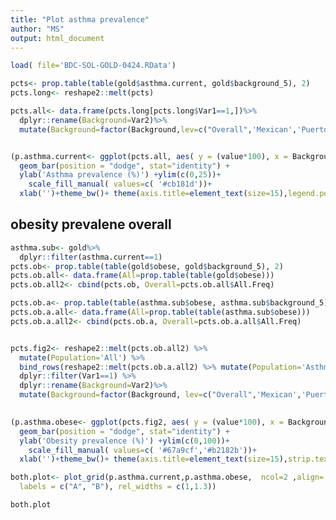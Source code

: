 ```yaml
---
title: "Plot asthma prevalence"
author: "MS"
output: html_document
---
```


```r
load( file='BDC-SOL-GOLD-0424.RData')


```

```r

pcts<- prop.table(table(gold$asthma.current, gold$background_5), 2)
pcts.long<- reshape2::melt(pcts)

pcts.all<- data.frame(pcts.long[pcts.long$Var1==1,])%>%
  dplyr::rename(Background=Var2)%>%
  mutate(Background=factor(Background,lev=c("Overall",'Mexican','Puerto Rican','Cuban','Dominican','Other'), labels=c("Overall",'Mexican','Puerto Rican','Cuban','Dominican','Other')))



```


```r


(p.asthma.current<- ggplot(pcts.all, aes( y = (value*100), x = Background, fill='grey50')) + 
  geom_bar(position = "dodge", stat="identity") +
  ylab('Asthma prevalence (%)') +ylim(c(0,25))+
    scale_fill_manual( values=c( '#cb181d'))+
  xlab('')+theme_bw()+ theme(axis.title=element_text(size=15),legend.position='none', strip.text.x = element_text(size = 15),text = element_text(size = 15)))


```

## obesity prevalene overall


```r

asthma.sub<- gold%>%
  dplyr::filter(asthma.current==1)
pcts.ob<- prop.table(table(gold$obese, gold$background_5), 2)
pcts.ob.all<- data.frame(All=prop.table(table(gold$obese)))
pcts.ob.all2<- cbind(pcts.ob, Overall=pcts.ob.all$All.Freq)

pcts.ob.a<- prop.table(table(asthma.sub$obese, asthma.sub$background_5), 2)
pcts.ob.a.all<- data.frame(All=prop.table(table(asthma.sub$obese)))
pcts.ob.a.all2<- cbind(pcts.ob.a, Overall=pcts.ob.a.all$All.Freq)


pcts.fig2<- reshape2::melt(pcts.ob.all2) %>%
  mutate(Population='All') %>%
  bind_rows(reshape2::melt(pcts.ob.a.all2) %>% mutate(Population='Asthmatics'))%>%
  dplyr::filter(Var1==1) %>%
  dplyr::rename(Background=Var2)%>%
  mutate(Background=factor(Background, lev=c("Overall",'Mexican','Puerto Rican','Cuban','Dominican','Other')))
  
```



```r

(p.asthma.obese<- ggplot(pcts.fig2, aes( y = (value*100), x = Background, fill=Population)) + 
  geom_bar(position = "dodge", stat="identity") +
  ylab('Obesity prevalence (%)') +ylim(c(0,100))+
    scale_fill_manual( values=c( '#67a9cf','#b2182b'))+
  xlab('')+theme_bw()+ theme(axis.title=element_text(size=15),strip.text.x = element_text(size = 15),text = element_text(size = 15)))
```



```r

both.plot<- plot_grid(p.asthma.current,p.asthma.obese,  ncol=2 ,align='vh',  
  labels = c("A", "B"), rel_widths = c(1,1.3))

both.plot


```
